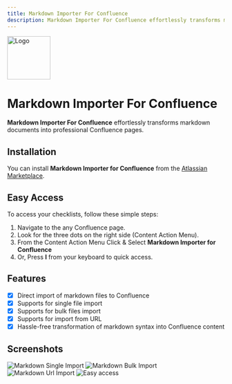 ```yaml
---
title: Markdown Importer For Confluence
description: Markdown Importer For Confluence effortlessly transforms markdown documents into professional Confluence pages.
---
```


<Image src="https://nizukshya.com/markdown/markdown-importer.svg" alt="Logo" height="100" width="100" />

# Markdown Importer For Confluence
**Markdown Importer For Confluence** effortlessly transforms markdown documents into professional Confluence pages.


## Installation

You can install **Markdown Importer for Confluence** from the [Atlassian Marketplace](https://marketplace.atlassian.com/apps/1231894/markdown-importer-for-confluence?hosting=cloud&tab=overview).

## Easy Access
To access your checklists, follow these simple steps:
1. Navigate to the any Confluence page.
2. Look for the three dots on the right side (Content Action Menu).
3. From the Content Action Menu Click & Select **Markdown Importer for Confluence**
3. Or, Press **I** from your keyboard to quick access.

## Features
- [X] Direct import of markdown files to Confluence
- [X] Supports for single file import
- [X] Supports for bulk files import
- [X] Supports for import from URL
- [X] Hassle-free transformation of markdown syntax into Confluence content

## Screenshots

<Image src="https://nizukshya.com/markdown/single.jpg" alt="Markdown Single Import" caption="Single Import" />
<Image src="https://nizukshya.com/markdown/bulk.jpg" alt="Markdown Bulk Import" caption="Bulk Import" />
<Image src="https://nizukshya.com/markdown/url.jpg" alt="Markdown Url Import" caption="Import From URL" />
<Image src="https://nizukshya.com/markdown/access.jpeg" alt="Easy access" caption="Easy Access From Content Action Menu" />
